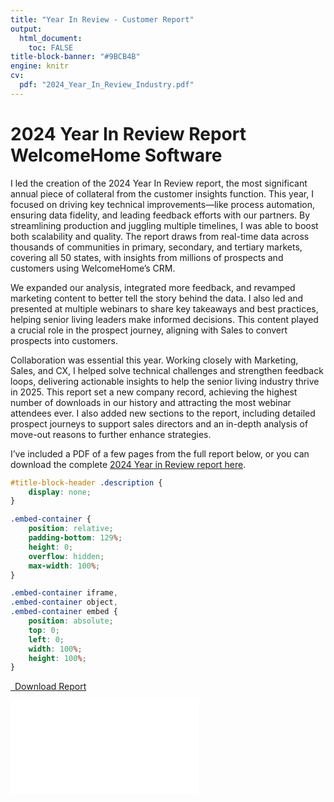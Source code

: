 ```yaml
---
title: "Year In Review - Customer Report"
output: 
  html_document:
    toc: FALSE
title-block-banner: "#9BCB4B"
engine: knitr 
cv:
  pdf: "2024_Year_In_Review_Industry.pdf"
---
```

# 2024 Year In Review Report WelcomeHome Software

I led the creation of the 2024 Year In Review report, the most significant annual piece of collateral from the customer insights function. This year, I focused on driving key technical improvements—like process automation, ensuring data fidelity, and leading feedback efforts with our partners. By streamlining production and juggling multiple timelines, I was able to boost both scalability and quality. The report draws from real-time data across thousands of communities in primary, secondary, and tertiary markets, covering all 50 states, with insights from millions of prospects and customers using WelcomeHome’s CRM.

We expanded our analysis, integrated more feedback, and revamped marketing content to better tell the story behind the data. I also led and presented at multiple webinars to share key takeaways and best practices, helping senior living leaders make informed decisions. This content played a crucial role in the prospect journey, aligning with Sales to convert prospects into customers.

Collaboration was essential this year. Working closely with Marketing, Sales, and CX, I helped solve technical challenges and strengthen feedback loops, delivering actionable insights to help the senior living industry thrive in 2025. This report set a new company record, achieving the highest number of downloads in our history and attracting the most webinar attendees ever. I also added new sections to the report, including detailed prospect journeys to support sales directors and an in-depth analysis of move-out reasons to further enhance strategies.

I've included a PDF of a few pages from the full report below, or you can download the complete [2024 Year in Review report here](https://info.welcomehomesoftware.com/yearinreview-2024?utm_campaign=4720422-2024%20Year%20In%20Review&utm_source=direct&utm_medium=alayna).

```css
#title-block-header .description {
    display: none;
}
```

```css
.embed-container {
    position: relative;
    padding-bottom: 129%;
    height: 0;
    overflow: hidden;
    max-width: 100%;
}

.embed-container iframe,
.embed-container object,
.embed-container embed {
    position: absolute;
    top: 0;
    left: 0;
    width: 100%;
    height: 100%;
}
```

```{=html}
<p class="text-center">
  <a class="btn btn-primary btn-lg cv-download" href="`r rmarkdown::metadata$cv$pdf`" target="_blank">
    <i class="fa-solid fa-file-arrow-down"></i>&ensp;Download Report
  </a>
</p>

<div class="embed-container">
  <iframe src="`r rmarkdown::metadata$cv$pdf`" style="border: 0.5px"></iframe>
</div>
```

